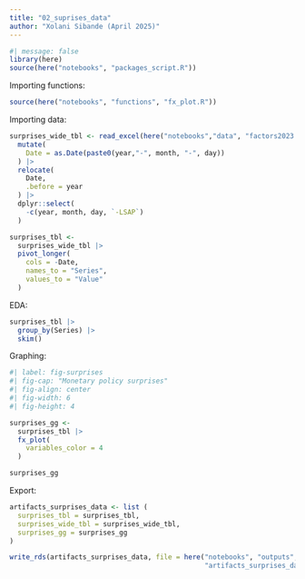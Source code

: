 ```yaml
---
title: "02_suprises_data"
author: "Xolani Sibande (April 2025)"
---
```



```r
#| message: false
library(here)
source(here("notebooks", "packages_script.R"))
```

Importing functions:

```r
source(here("notebooks", "functions", "fx_plot.R"))

```


Importing data:

```r
surprises_wide_tbl <- read_excel(here("notebooks","data", "factors2023.xlsx")) |> 
  mutate(
    Date = as.Date(paste0(year,"-", month, "-", day))
  ) |> 
  relocate(
    Date,
    .before = year
  ) |> 
  dplyr::select(
    -c(year, month, day, `-LSAP`)
  ) 

surprises_tbl <- 
  surprises_wide_tbl |> 
  pivot_longer(
    cols = -Date,
    names_to = "Series",
    values_to = "Value"
  )

```


EDA:

```r
surprises_tbl |> 
  group_by(Series) |> 
  skim()
```

Graphing:

```r
#| label: fig-surprises
#| fig-cap: "Monetary policy surprises"
#| fig-align: center
#| fig-width: 6
#| fig-height: 4

surprises_gg <- 
  surprises_tbl |> 
  fx_plot(
    variables_color = 4
  )

surprises_gg
```

Export:

```r

artifacts_surprises_data <- list (
  surprises_tbl = surprises_tbl,
  surprises_wide_tbl = surprises_wide_tbl,
  surprises_gg = surprises_gg
)

write_rds(artifacts_surprises_data, file = here("notebooks", "outputs", 
                                                "artifacts_surprises_data.rds"))

```
